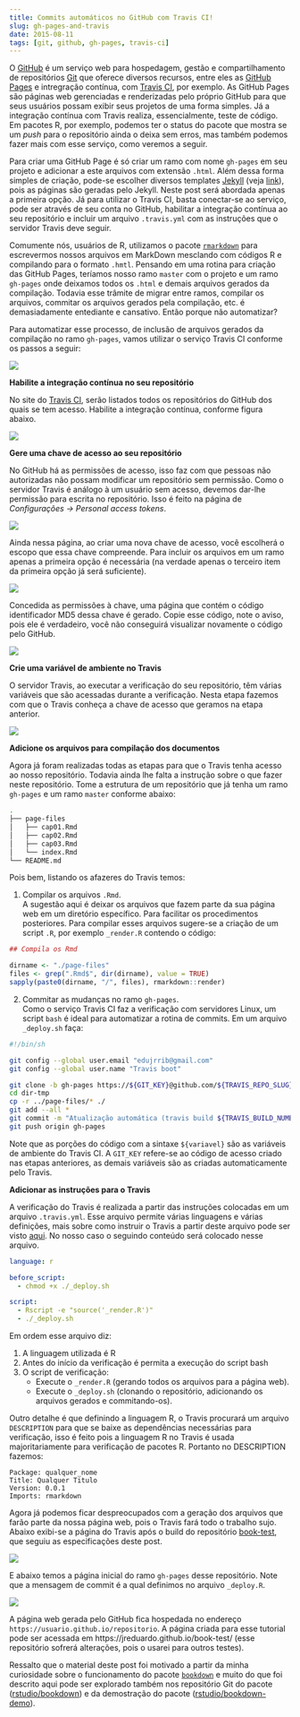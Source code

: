 ```yaml
---
title: Commits automáticos no GitHub com Travis CI!
slug: gh-pages-and-travis
date: 2015-08-11
tags: [git, github, gh-pages, travis-ci]
---
```


O [GitHub] é um serviço web para hospedagem, gestão e compartilhamento
de repositórios [Git] que oferece diversos recursos, entre eles as
[GitHub Pages] e intregração contínua, com [Travis CI], por exemplo. As
GitHub Pages são páginas web gerenciadas e renderizadas pelo próprio
GitHub para que seus usuários possam exibir seus projetos de uma forma
simples. Já a integração contínua com Travis realiza, essencialmente,
teste de código. Em pacotes R, por exemplo, podemos ter o status do
pacote que mostra se um *push* para o repositório ainda o deixa sem
erros, mas também podemos fazer mais com esse serviço, como veremos a
seguir.

Para criar uma GitHub Page é só criar um ramo com nome `gh-pages` em seu
projeto e adicionar a este arquivos com extensão `.html`. Além dessa
forma simples de criação, pode-se escolher diversos templates [Jekyll]
(veja [link]), pois as páginas são geradas pelo Jekyll. Neste post será
abordada apenas a primeira opção. Já para utilizar o Travis CI, basta
conectar-se ao serviço, pode ser através de seu conta no GitHub,
habilitar a integração contínua ao seu repositório e incluir um arquivo
`.travis.yml` com as instruções que o servidor Travis deve seguir.

Comumente nós, usuários de R, utilizamos o pacote [`rmarkdown`] para
escrevermos nossos arquivos em MarkDown mesclando com códigos R e
compilando para o formato `.hmtl`. Pensando em uma rotina para criação
das GitHub Pages, teríamos nosso ramo `master` com o projeto e um ramo
`gh-pages` onde deixamos todos os `.html` e demais arquivos gerados da
compilação. Todavia esse trâmite de migrar entre ramos, compilar os
arquivos, commitar os arquivos gerados pela compilação, etc. é
demasiadamente entediante e cansativo. Então porque não automatizar?

Para automatizar esse processo, de inclusão de arquivos gerados da
compilação no ramo `gh-pages`, vamos utilizar o serviço Travis CI
conforme os passos a seguir:

![](../../../../post/images/github2.png)

**Habilite a integração contínua no seu repositório**

No site do [Travis CI], serão listados todos os repositórios do GitHub
dos quais se tem acesso. Habilite a integração contínua, conforme figura
abaixo.

![](../../../../post/images/travis1.png)

**Gere uma chave de acesso ao seu repositório**

No GitHub há as permissões de acesso, isso faz com que pessoas não
autorizadas não possam modificar um repositório sem permissão. Como o
servidor Travis é análogo à um usuário sem acesso, devemos dar-lhe
permissão para escrita no repositório. Isso é feito na página de
*Configurações -> Personal access tokens*.

![](../../../../post/images/github1.png)

Ainda nessa página, ao criar uma nova chave de acesso, você escolherá o
escopo que essa chave compreende. Para incluir os arquivos em um ramo
apenas a primeira opção é necessária (na verdade apenas o terceiro item
da primeira opção já será suficiente).

![](../../../../post/images/github2.png)

Concedida as permissões à chave, uma página que contém o código
identificador MD5 dessa chave é gerado. Copie esse código, note o aviso,
pois ele é verdadeiro, você não conseguirá visualizar novamente o código
pelo GitHub.

![](../../../../post/images/github3.png)

**Crie uma variável de ambiente no Travis**

O servidor Travis, ao executar a verificação do seu repositório, têm
várias variáveis que são acessadas durante a verificação. Nesta etapa
fazemos com que o Travis conheça a chave de acesso que geramos na etapa
anterior.

![](../../../../post/images/travis2.png)

**Adicione os arquivos para compilação dos documentos**

Agora já foram realizadas todas as etapas para que o Travis tenha acesso
ao nosso repositório. Todavia ainda lhe falta a instrução sobre o que
fazer neste repositório. Tome a estrutura de um repositório que já tenha
um ramo `gh-pages` e um ramo `master` conforme abaixo:

```bash
.
├── page-files
│   ├── cap01.Rmd
│   ├── cap02.Rmd
│   ├── cap03.Rmd
│   └── index.Rmd
└── README.md
```

Pois bem, listando os afazeres do Travis temos:

1. Compilar os arquivos `.Rmd`.\
   A sugestão aqui é deixar os arquivos que fazem parte da sua página
   web em um diretório específico. Para facilitar os procedimentos
   posteriores. Para compilar esses arquivos sugere-se a criação de um
   script `.R`, por exemplo `_render.R` contendo o código:

```r
## Compila os Rmd

dirname <- "./page-files"
files <- grep(".Rmd$", dir(dirname), value = TRUE)
sapply(paste0(dirname, "/", files), rmarkdown::render)
```

2. Commitar as mudanças no ramo `gh-pages`.\
   Como o serviço Travis CI faz a verificação com servidores Linux, um
   script `bash` é ideal para automatizar a rotina de commits. Em um
   arquivo `_deploy.sh` faça:

```bash
#!/bin/sh

git config --global user.email "edujrrib@gmail.com"
git config --global user.name "Travis boot"

git clone -b gh-pages https://${GIT_KEY}@github.com/${TRAVIS_REPO_SLUG}.git dir-tmp
cd dir-tmp
cp -r ../page-files/* ./
git add --all *
git commit -m "Atualização automática (travis build ${TRAVIS_BUILD_NUMBER})" || true
git push origin gh-pages
```

Note que as porções do código com a sintaxe `${variavel}` são as
variáveis de ambiente do Travis CI. A `GIT_KEY` refere-se ao código de
acesso criado nas etapas anteriores, as demais variáveis são as criadas
automaticamente pelo Travis.

**Adicionar as instruções para o Travis**

A verificação do Travis é realizada a partir das instruções colocadas em
um arquivo `.travis.yml`. Esse arquivo permite várias linguagens e
várias definições, mais sobre como instruir o Travis a partir deste
arquivo pode ser visto [aqui]. No nosso caso o seguindo conteúdo será
colocado nesse arquivo.

```yaml
language: r

before_script:
  - chmod +x ./_deploy.sh

script:
  - Rscript -e "source('_render.R')"
  - ./_deploy.sh
```

Em ordem esse arquivo diz:

1. A linguagem utilizada é R
2. Antes do início da verificação é permita a execução do script bash
3. O script de verificação:
     - Execute o `_render.R` (gerando todos os arquivos para a página
       web).
     - Execute o `_deploy.sh` (clonando o repositório, adicionando os
       arquivos gerados e commitando-os).

Outro detalhe é que definindo a linguagem R, o Travis procurará um
arquivo `DESCRIPTION` para que se baixe as dependências necessárias para
verificação, isso é feito pois a linguagem R no Travis é usada
majoritariamente para verificação de pacotes R. Portanto no DESCRIPTION
fazemos:

```
Package: qualquer_nome
Title: Qualquer Titulo
Version: 0.0.1
Imports: rmarkdown
```

Agora já podemos ficar despreocupados com a geração dos arquivos que
farão parte da nossa página web, pois o Travis fará todo o trabalho
sujo. Abaixo exibi-se a página do Travis após o build do repositório
[book-test], que seguiu as especificações deste post.

![](../../../../post/images/travis3.png)

E abaixo temos a página inicial do ramo `gh-pages` desse
repositório. Note que a mensagem de commit é a qual definimos no arquivo
`_deploy.R`.

![](../../../../post/images/github4.png)

A página web gerada pelo GitHub fica hospedada no endereço
`https://usuario.github.io/repositorio`. A página criada para esse
tutorial pode ser acessada em https://jreduardo.github.io/book-test/
(esse repositório sofrerá alterações, pois o usarei para outros testes).

Ressalto que o material deste post foi motivado a partir da minha
curiosidade sobre o funcionamento do pacote [`bookdown`] e muito do que
foi descrito aqui pode ser explorado também nos repositório Git do
pacote ([rstudio/bookdown]) e da demostração do pacote
([rstudio/bookdown-demo]).

<!--------------------------------------------- -->
[GitHub]: https://github.com/
[Git]: https://git-scm.com/
[GitHub Pages]: https://pages.github.com/
[Travis CI]: https://travis-ci.org/
[Jekyll]: https://jekyllrb.com/
[link]: http://jekyllthemes.org/
[`Rmarkdown`]: http://rmarkdown.rstudio.com/
[aqui]: https://docs.travis-ci.com/user/getting-started/
[book-test]: https://github.com/JrEduardo/book-test
[`bookdown`]: https://bookdown.org/
[rstudio/bookdown]: http://github.com/rstudio/bookdown/
[rstudio/bookdown-demo]: http://github.com/rstudio/bookdown-demo/
